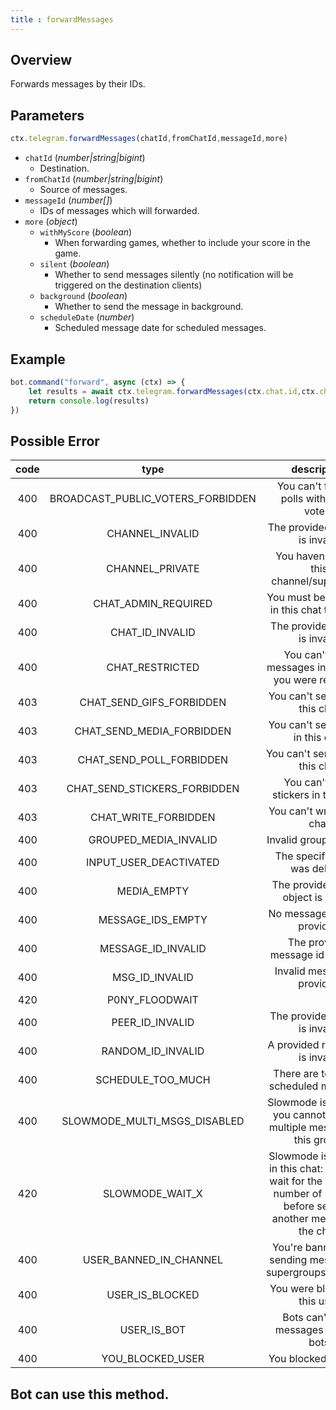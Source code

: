 ```yaml
---
title : forwardMessages 
--- 
```

## Overview 
Forwards messages by their IDs. 
## Parameters
```ts 
ctx.telegram.forwardMessages(chatId,fromChatId,messageId,more)
```
- `chatId` (_number|string|bigint_)
    - Destination.
- `fromChatId` (_number|string|bigint_)
    - Source of messages.
- `messageId` (_number[]_)
    - IDs of messages which will forwarded.
- `more` (_object_) 
    - `withMyScore` (_boolean_) 
        - When forwarding games, whether to include your score in the game.
    - `silent` (_boolean_) 
        - Whether to send messages silently (no notification will be triggered on the destination clients)
    - `background` (_boolean_) 
        - Whether to send the message in background.
    - `scheduleDate` (_number_) 
        - Scheduled message date for scheduled messages.
## Example 
```ts headlight=2
bot.command("forward", async (ctx) => {
    let results = await ctx.telegram.forwardMessages(ctx.chat.id,ctx.chat.id,[ctx.id]) 
    return console.log(results)
})
```
## Possible Error
| code | type | description | 
| :---: | :---: | :------:| 
|400|BROADCAST_PUBLIC_VOTERS_FORBIDDEN|You can't forward polls with public voters|
|400|CHANNEL_INVALID|The provided channel is invalid|
|400|CHANNEL_PRIVATE|You haven't joined this channel/supergroup|
|400|CHAT_ADMIN_REQUIRED|You must be an admin in this chat to do this|
|400|CHAT_ID_INVALID|The provided chat id is invalid|
|400|CHAT_RESTRICTED|You can't send messages in this chat, you were restricted|
|403|CHAT_SEND_GIFS_FORBIDDEN|You can't send gifs in this chat|
|403|CHAT_SEND_MEDIA_FORBIDDEN|You can't send media in this chat|
|403|CHAT_SEND_POLL_FORBIDDEN|You can't send polls in this chat|
|403|CHAT_SEND_STICKERS_FORBIDDEN|You can't send stickers in this chat.|
|403|CHAT_WRITE_FORBIDDEN|You can't write in this chat|
|400|GROUPED_MEDIA_INVALID|Invalid grouped media|
|400|INPUT_USER_DEACTIVATED|The specified user was deleted|
|400|MEDIA_EMPTY|The provided media object is invalid|
|400|MESSAGE_IDS_EMPTY|No message ids were provided|
|400|MESSAGE_ID_INVALID|The provided message id is invalid|
|400|MSG_ID_INVALID|Invalid message ID provided|
|420|P0NY_FLOODWAIT||
|400|PEER_ID_INVALID|The provided peer id is invalid|
|400|RANDOM_ID_INVALID|A provided random ID is invalid|
|400|SCHEDULE_TOO_MUCH|There are too many scheduled messages|
|400|SLOWMODE_MULTI_MSGS_DISABLED|Slowmode is enabled, you cannot forward multiple messages to this group.|
|420|SLOWMODE_WAIT_X|Slowmode is enabled in this chat: you must wait for the specified number of seconds before sending another message to the chat.|
|400|USER_BANNED_IN_CHANNEL|You're banned from sending messages in supergroups/channels|
|400|USER_IS_BLOCKED|You were blocked by this user|
|400|USER_IS_BOT|Bots can't send messages to other bots|
|400|YOU_BLOCKED_USER|You blocked this user|
 
## Bot can use this method.